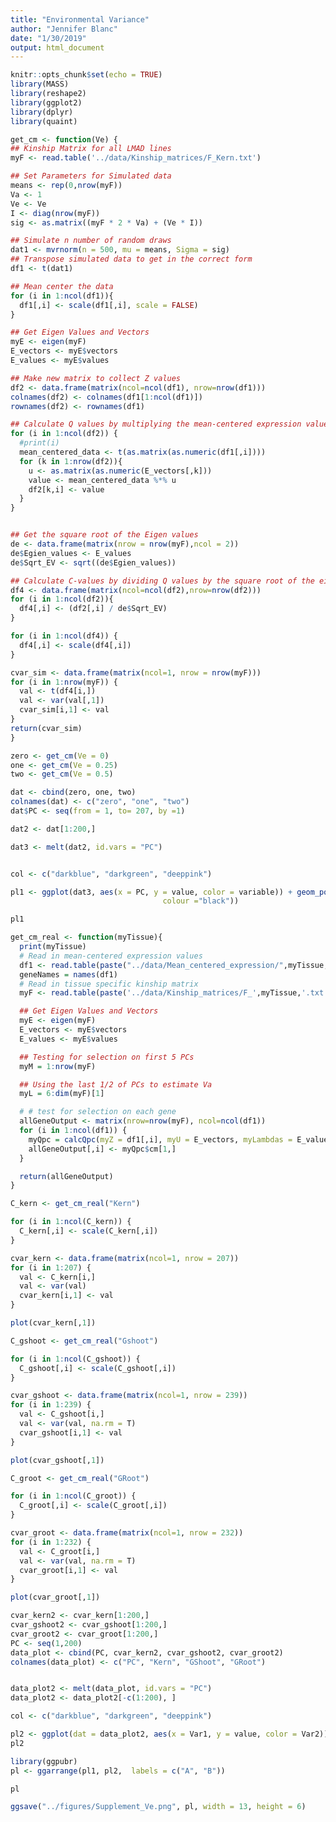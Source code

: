 ```yaml
---
title: "Environmental Variance"
author: "Jennifer Blanc"
date: "1/30/2019"
output: html_document
---
```


```r
knitr::opts_chunk$set(echo = TRUE)
library(MASS)
library(reshape2)
library(ggplot2)
library(dplyr)
library(quaint)
```

```r
get_cm <- function(Ve) {
## Kinship Matrix for all LMAD lines 
myF <- read.table('../data/Kinship_matrices/F_Kern.txt')

## Set Parameters for Simulated data 
means <- rep(0,nrow(myF))
Va <- 1 
Ve <- Ve
I <- diag(nrow(myF))
sig <- as.matrix((myF * 2 * Va) + (Ve * I))

## Simulate n number of random draws 
dat1 <- mvrnorm(n = 500, mu = means, Sigma = sig)
## Transpose simulated data to get in the correct form 
df1 <- t(dat1)

## Mean center the data 
for (i in 1:ncol(df1)){
  df1[,i] <- scale(df1[,i], scale = FALSE)
}

## Get Eigen Values and Vectors 
myE <- eigen(myF)
E_vectors <- myE$vectors
E_values <- myE$values

## Make new matrix to collect Z values
df2 <- data.frame(matrix(ncol=ncol(df1), nrow=nrow(df1)))
colnames(df2) <- colnames(df1[1:ncol(df1)])
rownames(df2) <- rownames(df1)

## Calculate Q values by multiplying the mean-centered expression value by each eigen vector 
for (i in 1:ncol(df2)) {
  #print(i)
  mean_centered_data <- t(as.matrix(as.numeric(df1[,i])))
  for (k in 1:nrow(df2)){
    u <- as.matrix(as.numeric(E_vectors[,k]))
    value <- mean_centered_data %*% u
    df2[k,i] <- value
  }
}


## Get the square root of the Eigen values   
de <- data.frame(matrix(nrow = nrow(myF),ncol = 2))
de$Egien_values <- E_values 
de$Sqrt_EV <- sqrt((de$Egien_values))

## Calculate C-values by dividing Q values by the square root of the eigen values
df4 <- data.frame(matrix(ncol=ncol(df2),nrow=nrow(df2)))
for (i in 1:ncol(df2)){
  df4[,i] <- (df2[,i] / de$Sqrt_EV)
}

for (i in 1:ncol(df4)) {
  df4[,i] <- scale(df4[,i])
}

cvar_sim <- data.frame(matrix(ncol=1, nrow = nrow(myF)))
for (i in 1:nrow(myF)) {
  val <- t(df4[i,])
  val <- var(val[,1])
  cvar_sim[i,1] <- val 
}
return(cvar_sim)
}
```


```r
zero <- get_cm(Ve = 0)
one <- get_cm(Ve = 0.25)
two <- get_cm(Ve = 0.5)

dat <- cbind(zero, one, two)
colnames(dat) <- c("zero", "one", "two")
dat$PC <- seq(from = 1, to= 207, by =1)

dat2 <- dat[1:200,]

dat3 <- melt(dat2, id.vars = "PC")


col <- c("darkblue", "darkgreen", "deeppink")

pl1 <- ggplot(dat3, aes(x = PC, y = value, color = variable)) + geom_point(alpha = 0.5) + scale_color_manual(values = col, labels = c("Ve = 0", "Ve = Va/4", "Ve = Va/2")) + theme_classic() +  theme(legend.position=c(0.1,0.85)) + theme(legend.title=element_blank()) + ylab("Var(Cm)") + ggtitle("Variance in Cm: Neutral Simulations") + theme(plot.title = element_text(hjust = 0.5)) + theme(legend.background = element_rect(size=0.5, linetype="solid", fill = "lightgray",
                                  colour ="black"))

pl1
```


```r
get_cm_real <- function(myTissue){
  print(myTissue)
  # Read in mean-centered expression values
  df1 <- read.table(paste("../data/Mean_centered_expression/",myTissue,".txt",sep=""))
  geneNames = names(df1)
  # Read in tissue specific kinship matrix 
  myF <- read.table(paste('../data/Kinship_matrices/F_',myTissue,'.txt',sep=""))

  ## Get Eigen Values and Vectors 
  myE <- eigen(myF)
  E_vectors <- myE$vectors
  E_values <- myE$values

  ## Testing for selection on first 5 PCs
  myM = 1:nrow(myF)

  ## Using the last 1/2 of PCs to estimate Va
  myL = 6:dim(myF)[1]

  # # test for selection on each gene
  allGeneOutput <- matrix(nrow=nrow(myF), ncol=ncol(df1))
  for (i in 1:ncol(df1)) {
    myQpc = calcQpc(myZ = df1[,i], myU = E_vectors, myLambdas = E_values, myL = myL, myM = myM)
    allGeneOutput[,i] <- myQpc$cm[1,]
  }

  return(allGeneOutput)
}
```

```r
C_kern <- get_cm_real("Kern")

for (i in 1:ncol(C_kern)) {
  C_kern[,i] <- scale(C_kern[,i])
}

cvar_kern <- data.frame(matrix(ncol=1, nrow = 207))
for (i in 1:207) {
  val <- C_kern[i,]
  val <- var(val)
  cvar_kern[i,1] <- val 
}

plot(cvar_kern[,1])
```

```r
C_gshoot <- get_cm_real("Gshoot")

for (i in 1:ncol(C_gshoot)) {
  C_gshoot[,i] <- scale(C_gshoot[,i])
}

cvar_gshoot <- data.frame(matrix(ncol=1, nrow = 239))
for (i in 1:239) {
  val <- C_gshoot[i,]
  val <- var(val, na.rm = T)
  cvar_gshoot[i,1] <- val 
}

plot(cvar_gshoot[,1])
```

```r
C_groot <- get_cm_real("GRoot")

for (i in 1:ncol(C_groot)) {
  C_groot[,i] <- scale(C_groot[,i])
}

cvar_groot <- data.frame(matrix(ncol=1, nrow = 232))
for (i in 1:232) {
  val <- C_groot[i,]
  val <- var(val, na.rm = T)
  cvar_groot[i,1] <- val 
}

plot(cvar_groot[,1])
```

```r
cvar_kern2 <- cvar_kern[1:200,]
cvar_gshoot2 <- cvar_gshoot[1:200,]
cvar_groot2 <- cvar_groot[1:200,]
PC <- seq(1,200)
data_plot <- cbind(PC, cvar_kern2, cvar_gshoot2, cvar_groot2)
colnames(data_plot) <- c("PC", "Kern", "GShoot", "GRoot")


data_plot2 <- melt(data_plot, id.vars = "PC")
data_plot2 <- data_plot2[-c(1:200), ]

col <- c("darkblue", "darkgreen", "deeppink")

pl2 <- ggplot(dat = data_plot2, aes(x = Var1, y = value, color = Var2)) + geom_point(alpha = 0.5) +  ylab("Var(Cm)") + ggtitle("Kernel Data") + scale_color_manual(values = col) + theme_classic() + theme(plot.title = element_text(hjust = 0.5))  +  theme(legend.position=c(0.1,0.85)) + theme(legend.title=element_blank()) + ylab("Var(Cm)") + ggtitle("Variance in Cm: Real Data") +  theme(legend.background = element_rect(size=0.5, linetype="solid", fill = "lightgray",colour ="black")) + geom_rect(mapping=aes(xmin=101, xmax=200, ymin=-Inf, ymax=Inf),fill = "lightyellow", inherit.aes= F, alpha = 0.0138)
pl2
```



```r
library(ggpubr)
pl <- ggarrange(pl1, pl2,  labels = c("A", "B"))

pl

ggsave("../figures/Supplement_Ve.png", pl, width = 13, height = 6)
```
